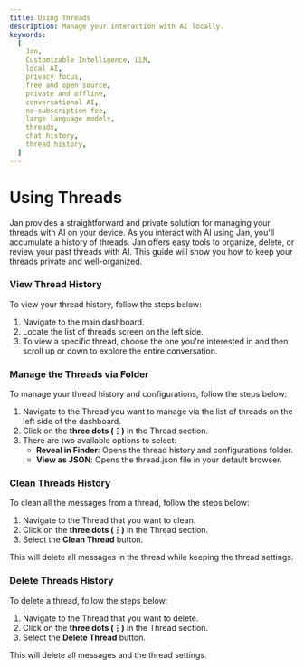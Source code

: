```yaml
---
title: Using Threads
description: Manage your interaction with AI locally.
keywords:
  [
    Jan,
    Customizable Intelligence, LLM,
    local AI,
    privacy focus,
    free and open source,
    private and offline,
    conversational AI,
    no-subscription fee,
    large language models,
    threads,
    chat history,
    thread history,
  ]
---
```



# Using Threads

Jan provides a straightforward and private solution for managing your threads with AI on your device. As you interact with AI using Jan, you'll accumulate a history of threads.
Jan offers easy tools to organize, delete, or review your past threads with AI. This guide will show you how to keep your threads private and well-organized.

### View Thread History

To view your thread history, follow the steps below:

1. Navigate to the main dashboard.
2. Locate the list of threads screen on the left side.
3. To view a specific thread, choose the one you're interested in and then scroll up or down to explore the entire conversation.

### Manage the Threads via Folder

To manage your thread history and configurations, follow the steps below:

1. Navigate to the Thread you want to manage via the list of threads on the left side of the dashboard.
2. Click on the **three dots (⋮)** in the Thread section.
3. There are two available options to select:
   - **Reveal in Finder**: Opens the thread history and configurations folder.
   - **View as JSON**: Opens the thread.json file in your default browser.

### Clean Threads History

To clean all the messages from a thread, follow the steps below:

1. Navigate to the Thread that you want to clean.
2. Click on the **three dots (⋮)** in the Thread section.
3. Select the **Clean Thread** button.

<Callout type="info">
  This will delete all messages in the thread while keeping the thread settings.
</Callout>

### Delete Threads History

To delete a thread, follow the steps below:

1. Navigate to the Thread that you want to delete.
2. Click on the **three dots (⋮)** in the Thread section.
3. Select the **Delete Thread** button.

<Callout type="info">
  This will delete all messages and the thread settings.
</Callout>
